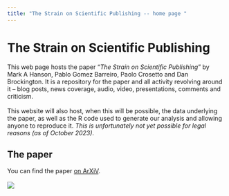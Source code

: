 ```yaml
---
title: "The Strain on Scientific Publishing -- home page "
---
```


# The Strain on Scientific Publishing

This web page hosts the paper "*The Strain on Scientific Publishing*" by Mark A Hanson, Pablo Gomez Barreiro, Paolo Crosetto and Dan Brockington. It is a repository for the paper and all activity revolving around it -- blog posts, news coverage, audio, video, presentations, comments and criticism.\
\
This website will also host, when this will be possible, the data underlying the paper, as well as the R code used to generate our analysis and allowing anyone to reproduce it. *This is unfortunately not yet possible for legal reasons (as of October 2023)*.

## The paper

You can find the paper [on ArXiV](https://arxiv.org/abs/2309.15884). \
\
![](images/abstract.jpeg)
